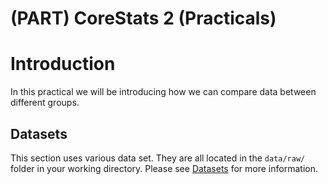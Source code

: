# (PART) CoreStats 2 (Practicals) {.unnumbered}

# Introduction
In this practical we will be introducing how we can compare data between different groups.

## Datasets {#cs2-datasets}
This section uses various data set. They are all located in the `data/raw/` folder in your working directory. Please see [Datasets](#index-datasets) for more information.
